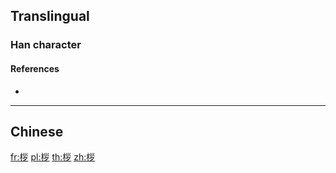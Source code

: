 {{character info/new}}
==Translingual==

===Han character===
{{Han char|rn=75|rad=木|as=06|sn=10|four=|canj=DVVN|ids=⿰木𡿪}}

====References====
* {{Han ref|kx=0526.211|dkj=14791|hdz=21209.040|uh=685A|ud=26714}}

----

==Chinese==
{{zh-see|拶|v}}

[[fr:桚]]
[[pl:桚]]
[[th:桚]]
[[zh:桚]]